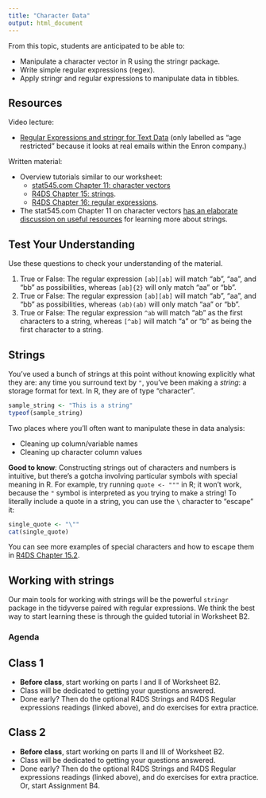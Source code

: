 ```yaml
---
title: "Character Data"
output: html_document
---
```


From this topic, students are anticipated to be able to:

- Manipulate a character vector in R using the stringr package.
- Write simple regular expressions (regex).
- Apply stringr and regular expressions to manipulate data in tibbles.

## Resources

Video lecture:

- [Regular Expressions and stringr for Text Data](https://www.youtube.com/watch?v=I0dJ1zpxAtU) (only labelled as "age restricted" because it looks at real emails within the Enron company.)

Written material:

- Overview tutorials similar to our worksheet:
    - [stat545.com Chapter 11: character vectors](https://stat545.com/character-vectors.html)
    - [R4DS Chapter 15: strings](https://r4ds.hadley.nz/strings.html).
    - [R4DS Chapter 16: regular expressions](https://r4ds.hadley.nz/regexps).
- The stat545.com Chapter 11 on character vectors [has an elaborate discussion on useful resources](https://stat545.com/character-vectors.html#resources-3) for learning more about strings. 

## Test Your Understanding

Use these questions to check your understanding of the material.

1. True or False: The regular expression `[ab][ab]` will match "ab", "aa", and "bb" as possibilities, whereas `[ab]{2}` will only match "aa" or "bb".
2. True or False: The regular expression `[ab][ab]` will match "ab", "aa", and "bb" as possibilities, whereas `(ab)(ab)` will only match "aa" or "bb".
3. True or False: The regular expression `^ab` will match "ab" as the first characters to a string, whereas `[^ab]` will match "a" or "b" as being the first character to a string.

## Strings 

You've used a bunch of strings at this point without knowing explicitly what they are: any time you surround text by `"`, you've been making a *string*: a storage format for text. In R, they are of type "character". 

```r
sample_string <- "This is a string" 
typeof(sample_string)
```

Two places where you'll often want to manipulate these in data analysis: 

- Cleaning up column/variable names 
- Cleaning up character column values 

**Good to know**: Constructing strings out of characters and numbers is intuitive, but there's a gotcha involving particular symbols with special meaning in R. For example, try running `quote <- """` in R; it won't work, because the `"` symbol is interpreted as you trying to make a string! To literally include a quote in a string, you can use the `\` character to "escape" it: 

```r
single_quote <- "\""
cat(single_quote)
```

You can see more examples of special characters and how to escape them in [R4DS Chapter 15.2](https://r4ds.hadley.nz/strings#creating-a-string). 

## Working with strings 

Our main tools for working with strings will be the powerful `stringr` package in the tidyverse paired with regular expressions. We think the best way to start learning these is through the guided tutorial in Worksheet B2.

### Agenda 

## Class 1

- **Before class**, start working on parts I and II of Worksheet B2. 
- Class will be dedicated to getting your questions answered. 
- Done early? Then do the optional R4DS Strings and R4DS Regular expressions readings (linked above), and do exercises for extra practice. 

## Class 2
- **Before class**, start working on parts II and III of Worksheet B2. 
- Class will be dedicated to getting your questions answered. 
- Done early? Then do the optional R4DS Strings and R4DS Regular expressions readings (linked above), and do exercises for extra practice. Or, start Assignment B4. 

